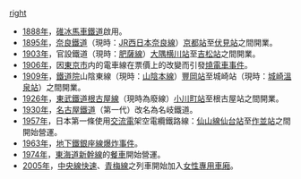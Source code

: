 <!-- 檔案不存在 [[圖像:O_yokogawa.jpg|right]] -->
[[圖像:JR_shinkansen_0kei_36-1.jpg|right]]
*[[1888年|1888年]]，[[碓冰馬車鐵道|碓冰馬車鐵道]]啟用。
*[[1895年|1895年]]，[[奈良鐵道|奈良鐵道]]（現時：[[西日本旅客鐵道|JR西日本]][[奈良線|奈良線]]）[[京都站|京都站]]至[[伏見站_(京都府)|伏見站]]之間開業。
*[[1903年|1903年]]，官設鐵道（現時：[[肥薩線|肥薩線]]）[[大隅横川站|大隅横川站]]至[[吉松站|吉松站]]之間開業。
*[[1906年|1906年]]，因[[東京市|東京市]]内的電車線在票價上的改變而引發[[燒電車事件|燒電車事件]]。
*[[1909年|1909年]]，[[鐵道院|鐵道院]]山陰東線（現時：[[山陰本線|山陰本線]]）[[豐岡站_(兵庫縣)|豐岡站]]至城崎站（現時：[[城崎溫泉站|城崎溫泉站]]）之間開業。
*[[1926年|1926年]]，[[東武鐵道|東武鐵道]][[根古屋線|根古屋線]]（現時為廢線）[[小川町站_(埼玉縣)|小川町站]]至根古屋站之間開業。
*[[1930年|1930年]]，[[名古屋鐵道|名古屋鐵道]]（第一代）改名為名岐鐵道。
*[[1957年|1957年]]，日本第一條使用[[交流電|交流電]]架空電纜鐵路線：[[仙山線|仙山線]][[仙台站|仙台站]]至[[作並站|作並站]]之間開始營運。
*[[1963年|1963年]]，[[草加次郎事件|地下鐵銀座線爆炸事件]]。
*[[1974年|1974年]]，[[東海道新幹線|東海道新幹線]]的[[餐車|餐車]]開始營運。
*[[2005年|2005年]]，[[中央線快速|中央線快速]]、[[青梅線|青梅線]]之列車開始加入[[女性專用車廂|女性專用車廂]]。